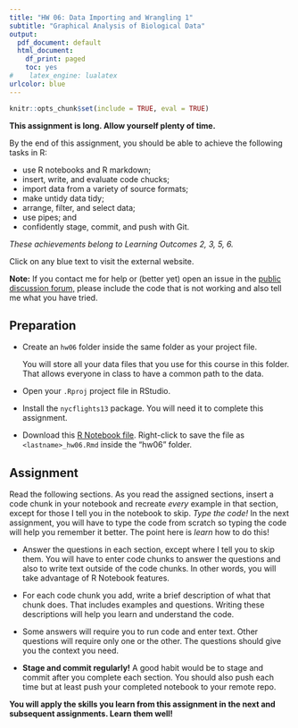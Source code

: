 ```yaml
---
title: "HW 06: Data Importing and Wrangling 1"
subtitle: "Graphical Analysis of Biological Data"
output:
  pdf_document: default
  html_document:
    df_print: paged
    toc: yes
#    latex_engine: lualatex
urlcolor: blue
---
```


```r
knitr::opts_chunk$set(include = TRUE, eval = TRUE)
```

**This assignment is long. Allow yourself plenty of time.**

By the end of this assignment, you should be able to achieve the following tasks in R:

- use R notebooks and R markdown;
- insert, write, and evaluate code chucks; 
- import data from a variety of source formats;
- make untidy data tidy;
- arrange, filter, and select data;
- use pipes; and
- confidently stage, commit, and push with Git.

*These achievements belong to Learning Outcomes 2, 3, 5, 6.*

Click on any blue text to visit the external website.

**Note:** If you contact me for help or (better yet) open an issue in the [public discussion forum,](https://github.com/SEMO-GABD/public_discussion) please include the code that is not working and also tell me what you have tried.

## Preparation

- Create an `hw06` folder inside the same folder as your project file.

    You will store all your data files that you use for this course in this folder. That allows everyone in class to have a common path to the data.

- Open your `.Rproj` project file in RStudio.

- Install the `nycflights13` package. You will need it to complete this assignment.

- Download this [R Notebook file](https://raw.githubusercontent.com/SEMO-GABD/semo-gabd.github.io/master/assignments/hw06/worksheet_hw06.Rmd). Right-click to save the file as `<lastname>_hw06.Rmd` inside the "hw06" folder.

## Assignment

Read the following sections. As you read the assigned sections, insert a code chunk in your notebook and recreate *every* example in that section, except for those I tell you in the notebook to skip. *Type the code!*  In the next assignment, you will have to type the code from scratch so typing the code will help you remember it better. The point here is *learn* how to do this! 

- Answer the questions in each section, except where I tell you to skip them. You will have to enter code chunks to answer the questions and also to write text outside of the code chunks. In other words, you will take advantage of R Notebook features.

- For each code chunk you add, write a brief description of what that chunk does. That includes examples and questions. Writing these descriptions will help you learn and understand the code.

- Some answers will require you to run code and enter text. Other questions will require only one or the other. The questions should give you the context you need.

- **Stage and commit regularly!**  A good habit would be to stage and commit after you complete each section. You should also push each time but at least push your completed notebook to your remote repo.

**You will apply the skills you learn from this assignment in the next and subsequent assignments. Learn them well!**